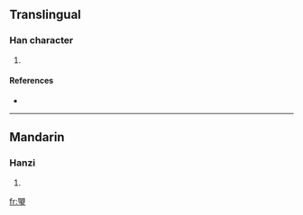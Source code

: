 ==Translingual==

===Han character===
{{Han char|rn=96|rad=玉|as=09|sn=13|four=|canj=日月一土戈 (ABMGI)}}

# {{defn|Han|sort=玉09}}

====References====
* {{Han ref|kx=0734.140|dkj=21053|hdz=21125.010|uh=741E|ud=29726}}

----

==Mandarin==

===Hanzi===
{{cmn-hanzi|pin=[[shèng]] ([[sheng4]])|wg=sheng<sup>4</sup>}}

# {{defn|Mandarin}}

[[fr:琞]]